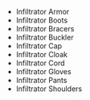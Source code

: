 - <WowHeadItem id="7407">Infiltrator Armor</WowHeadItem>
- <WowHeadItem id="7409">Infiltrator Boots</WowHeadItem>
- <WowHeadItem id="7410">Infiltrator Bracers</WowHeadItem>
- <WowHeadItem id="7330">Infiltrator Buckler</WowHeadItem>
- <WowHeadItem id="7413">Infiltrator Cap</WowHeadItem>
- <WowHeadItem id="7411">Infiltrator Cloak</WowHeadItem>
- <WowHeadItem id="7406">Infiltrator Cord</WowHeadItem>
- <WowHeadItem id="7412">Infiltrator Gloves</WowHeadItem>
- <WowHeadItem id="7414">Infiltrator Pants</WowHeadItem>
- <WowHeadItem id="7408">Infiltrator Shoulders</WowHeadItem>